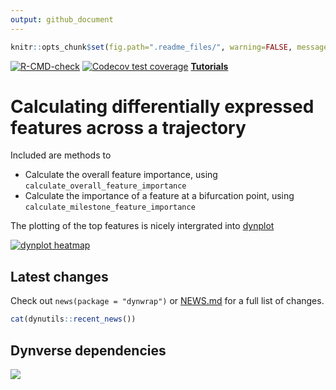 ```yaml
---
output: github_document
---
```


<!-- README.md is generated from README.Rmd. Please edit that file -->

```r
knitr::opts_chunk$set(fig.path=".readme_files/", warning=FALSE, message=FALSE, error=FALSE, echo = TRUE)
```


<!-- badges: start -->
[![R-CMD-check](https://github.com/dynverse/dynfeature/actions/workflows/R-CMD-check.yaml/badge.svg)](https://github.com/dynverse/dynfeature/actions/workflows/R-CMD-check.yaml)
[![Codecov test coverage](https://codecov.io/gh/dynverse/dynfeature/branch/master/graph/badge.svg)](https://app.codecov.io/gh/dynverse/dynfeature?branch=master)
[**Tutorials**](https://dynverse.org)
<!-- badges: end -->

# Calculating differentially expressed features across a trajectory

Included are methods to

* Calculate the overall feature importance, using `calculate_overall_feature_importance`
* Calculate the importance of a feature at a bifurcation point, using `calculate_milestone_feature_importance`

The plotting of the top features is nicely intergrated into [dynplot](https://github.com/dynverse/dynplot)

[![dynplot heatmap](https://raw.githubusercontent.com/dynverse/dynplot/devel/.readme_files/heatmap-1.png)](https://github.com/dynverse/dynplot)

## Latest changes

Check out `news(package = "dynwrap")` or [NEWS.md](NEWS.md) for a full list of changes.

<!-- This section gets automatically generated from NEWS.md -->

```r
cat(dynutils::recent_news())
```

## Dynverse dependencies

<!-- Generated by "update_dependency_graphs.R" in the main dynverse repo -->
![](man/figures/dependencies.png)
